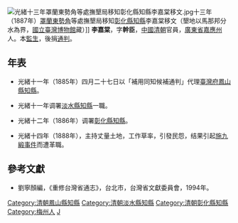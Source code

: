 [[File:光緒十三年罩蘭東勢角等處撫墾局移知彰化縣知縣李嘉棠移文.jpg|thumb]]十三年（1887年）[[罩蘭|罩蘭]][[東勢角|東勢角]]等處撫墾局移知[[彰化縣|彰化縣]][[知縣|知縣]]李嘉棠移文（墾地以馬那邦分水為界，[[國立臺灣博物館|國立臺灣博物館]]藏）]]
'''李嘉棠'''，字'''幹臣'''，[[中國|中國]][[清朝|清朝]]官員，[[廣東省|廣東省]][[嘉應州|嘉應州]]人。本[[監生|監生]]，後捐[[通判|通判]]。

==年表==
*光緒十一年（1885年）四月二十七日以「補用同知候補通判」代理[[臺灣府|臺灣府]][[鳳山縣知縣|鳳山縣知縣]]。

*光緒十一年调署[[淡水縣|淡水縣]][[知縣|知縣]]一職。

*光緒十二年（1886年）调署[[彰化縣_(清朝)|彰化縣]][[知縣|知縣]]。

*光緒十四年（1888年），主持丈量土地，工作草率，引發民怨，结果引起[[施九緞事件|施九緞事件]]而遭革職。

==參考文獻==
*劉寧顏編，《重修台灣省通志》，台北市，台灣省文獻委員會，1994年。

{{start box}}
{{s-off}}
{{s-before|[[劉勳|劉勳]]}}
{{s-title|[[淡水縣|淡水縣]][[知縣|知縣]]|1885年上任}}
{{s-after|[[張景祈|張景祈]]}}
{{end box}}

{{DEFAULTSORT:Li李}}
[[Category:清朝鳳山縣知縣|Category:清朝鳳山縣知縣]]
[[Category:清朝淡水縣知縣|Category:清朝淡水縣知縣]]
[[Category:清朝彰化縣知縣|Category:清朝彰化縣知縣]]
[[Category:梅州人|Category:梅州人]]
[[Category:李姓|J]]